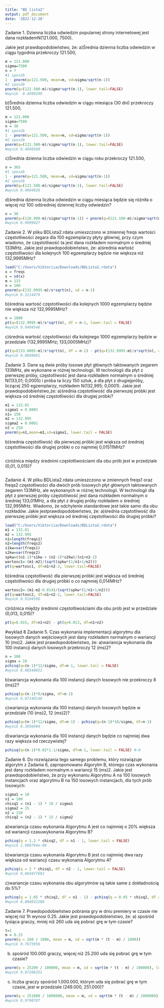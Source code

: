 ---
title: "BD_lista2"
output: pdf_document
date: '2022-12-20'
---
Zadanie 1.  Dzienna   liczba   odwiedzin   popularnej   strony   internetowej   jest   dana   rozkłademN(121.000, 7500). 

Jakie jest prawdopodobieństwo, że:
a)Średnia dzienna liczba odwiedzin w ciągu tygodnia przekroczy 121.500,
```{r}
m = 121.000
sigma=7500
n = 7
#1 sposób
1 - pnorm(q=121.500, mean=m, sd=sigma/sqrt(n-1))
#2 sposób
pnorm(q=(121.500-m)/sigma*sqrt(n-1), lower.tail=FALSE)
#wynik  0.4999349
```
b)Średnia dzienna liczba odwiedzin w ciągu miesiąca (30 dni) przekroczy 121.500,
```{r}
m = 121.000
sigma=7500
n = 30
#1 sposób
1 - pnorm(q=121.500, mean=m, sd=sigma/sqrt(n-1))
#2 sposób
pnorm(q=(121.500-m)/sigma*sqrt(n-1), lower.tail=FALSE)
#wynik 0.4998568
```
c)Średnia dzienna liczba odwiedzin w ciągu roku przekroczy 121.500,
```{r}
n = 365
#1 sposób
1 - pnorm(q=121.500, mean=m, sd=sigma/sqrt(n-1))
#2 sposób
pnorm(q=(121.500-m)/sigma*sqrt(n-1), lower.tail=FALSE)
#wynik 0.4994926
```
d)średnia dzienna liczba odwiedzin w ciągu miesiąca będzie się różniła o więcej niż 100 odśredniej dziennej liczby odwiedzin?
```{r}
n = 30
pnorm(q=(120.900-m)/sigma*sqrt(n-1)) + pnorm(q=(121.100-m)/sigma*sqrt(n-1), lower.tail=FALSE)
#wynik 0.9999427
```

Zadanie 2.  W pliku  BDLista2.rdata  umieszczono w zmiennej  freqs  wartości częstotliwości zegara dla 100 egzemplarzy płyty głównej, przy czym wiadomo, że częstotliwość ta jest dana rozkładem normalnym o średniej 133MHz. 
Jakie jest prawdopodobieństwo, że:
a)średnia wartość częstotliwości dla kolejnych 100 egzemplarzy będzie nie większa niż 132,9995MHz?
```{r}
load("C:/Users/Viktoriia/Downloads/BDLista2.rdata")
x = freqs
s = sd(x)
m = 133
n = 100
pnorm(q=(132.9995-m)/s*sqrt(n), sd = n-1)
#wynik 0.3114479
```
b)średnia wartość częstotliwości dla kolejnych 1000 egzemplarzy będzie nie większa niż 132,9995MHz?
```{r}
n = 1000
pt(q=(132.9995-m)/s*sqrt(n), df = n-1, lower.tail = FALSE)
#wynik 0.9404546
```

c)średnia wartość częstotliwości dla kolejnego 1000 egzemplarzy będzie w przedziale (132,9995MHz; 133,0005MHz)?
```{r}
pt(q=(133.0005-m)/s*sqrt(n), df = n-1) - pt(q=(132.9995-m)/s*sqrt(n), df = n-1)
#wynik 0.8809091
```
Zadanie 3.  Dane   są   dwie   próby   losowe   płyt   głównych   taktowanych   zegarem   133MHz,   ale wykonane w różnej technologii. W technologii dla płyt z pierwszej próby, częstotliwość jest dana rozkładem normalnym o średniej N(133,01; 0,0005) i próba ta liczy 150 sztuk, a dla płyt z drugiejpróby, liczącej 250 egzemplarzy, rozkładem N(132,995; 0,0001). 
Jakie jest prawdopodobieństwo,że:
a)średnia częstotliwość dla pierwszej próbki jest większa od średniej częstotliwości dla drugiej próbki?
```{r}
m1 = 133.01
sigma1 = 0.0005
n1= 150
m2 = 132.995
sigma2 = 0.0001
n2 = 250
pnorm(q=n1,mean=m1,sd=sigma1, lower.tail = FALSE)
```

b)średnia częstotliwość dla pierwszej próbki jest większa od średniej częstotliwości dla drugiej próbki o co najmniej 0,01511MHz?
```{r}

```

c)różnica między średnimi częstotliwościami dla obu prób jest w przedziale (0,01, 0,015)?
```{r}

```

Zadanie 4. W   pliku   BDLista2.rdata   umieszczono   w   zmiennych  freqs1 oraz  freqs2 częstotliwości   dla   dwóch   prób   losowych   płyt   głównych   taktowanych   zegarem   133MHz,   ale wykonanych w różnej technologii. W technologii dla płyt z pierwszej próby częstotliwość jest dana rozkładem normalnym o średniej 133,01MHz, a dla płyt z drugiej próby rozkładem o średniej 132,995MHz. Wiadomo, że odchylenie standardowe jest takie samo dla obu rozkładów. 
Jakie jestprawdopodobieństwo, że:
a)średnia częstotliwość dla pierwszej próbki jest większa od średniej częstotliwości dla drugiej próbki?
```{r}
load("C:/Users/Viktoriia/Downloads/BDLista2.rdata")
m1 = 133.01
m2 = 132.995
n1=length(freqs1)
n2=length(freqs2)
s1kw=var(freqs1)
s2kw=var(freqs2)
spkw=((n1-1)*s1kw + (n2-1)*s2kw)/(n1+n2-2)
wartosc1=-(m1-m2)/(sqrt(spkw*(1/n1+1/n2)))
pt(q=wartosc1, df=n1+n2-2, lower.tail=FALSE)
```
b)średnia częstotliwość dla pierwszej próbki jest większa od średniej częstotliwości dla drugiej próbki o co najmniej 0,014MHz?
```{r}
wartosc2=-(m1-m2-0.014)/(sqrt(spkw*(1/n1+1/n2)))
pt(q=wartosc2, df=n1+n2-2, lower.tail=FALSE)
#wynik 0.9104596
```

c)różnica między średnimi częstotliwościami dla obu prób jest w przedziale (0,013, 0,015)?
```{r}
pt(q=0.015, df=n1+n2) - pt(q=0.013, df=n1+n2)
```
#wyklad 8 
Zadanie 5. Czas wykonania implementacji algorytmu dla losowych danych wejściowych jest dany rozkładem normalnym o wariancji 10 (ms)2. 
Jakie jest prawdopodobieństwo, że:
a)wariancja wykonania dla 100 instancji danych losowych przekroczy 12 (ms)2?
```{r}
n = 100
sigma = 10
pchisq(q=(n-1)*12/sigma, df=n-1, lower.tail = FALSE)
#wynik 0.08540651
```
b)wariancja wykonania dla 100 instancji danych losowych nie przekroczy 8 (ms)2?
```{r}
pchisq(q=(n-1)*8/sigma, df=n-1)
#wynik 0.07140148
```
c)wariancja wykonania dla 100 instancji danych losowych będzie w przedziale (10 (ms)2, 12 (ms)2)?
```{r}
pchisq(q=(n-1)*12/sigma, df=n-1) - pchisq(q=(n-1)*10/sigma, df=n-1)
#wynik 0.3956904
```

d)wariancja wykonania dla 100 instancji danych będzie co najmniej dwa razy większa od rzeczywistej?
```{r}
pchisq(q=(n-1)*0.02*1.1/sigma, df=n-1, lower.tail = FALSE) #~0
```

Zadanie 6. Do rozwiązania tego samego problemu, który rozwiązuje algorytm z Zadania 6, zaproponowano Algorytm B, którego czas wykonania jest dany rozkładem normalnym o wariancji  15 (ms)2. Jakie jest prawdopodobieństwo, że przy wykonaniu Algorytmu A na 100 losowych instancjach oraz algorytmu B na 150 losowych instancjach, dla tych prób losowych:
```{r}
sigma1 = 10 
n1 = 100 
chisq1 = (n1 - 1) * 10 / sigma1 
sigma2 = 15 
n2 = 150 
chisq2 = (n2 - 1) * 15 / sigma2
```

a)wariancja czasu wykonania Algorytmu A jest co najmniej o 20% większa od wariancji czasuwykonania Algorytmu B?
```{r}
pchisq(q = 1.2 * chisq2, df = n1 - 1, lower.tail = FALSE)
#wynik 1.600794e-06
```

b)wariancja czasu wykonania Algorytmu B jest co najmniej dwa razy większa od wariancji czasu wykonania Algorytmu A?
```{r}
pchisq(q = 2 * chisq1, df = n2 - 1, lower.tail = FALSE)
#wynik 0.004477682
```
c)wariancje czasu wykonania obu algorytmów są takie same z dokładnością do 5%?
```{r}
pchisq(q = 1.05 * chisq2, df = n1 - 1) - pchisq(q = 0.95 * chisq2, df = n1 - 1) + pchisq(q = 1.05 * chisq1, df = n2 - 1) - pchisq(q = 0.95 * chisq1, df = n2 - 1)
#wynik 0.004832288
```
Zadanie 7. Prawdopodobieństwo pobrania gry w dniu premiery w czasie nie więcej niż 1h wynosi 0.25. Jakie jest prawdopodobieństwo, że:
a) spośród tysiąca graczy, mniej niż 260 uda się pobrać grę w tym czasie?
```{r}
t=1
m = 0.25
pnorm(q = 260 / 1000, mean = m, sd = sqrt(m * (t - m) / 1000))
#wynik 0.7673956
```

b) spośród 100.000 graczy, więcej niż 25.200 uda się pobrać grę w tym czasie?
```{r}
pnorm(q = 25200 / 100000, mean = m, sd = sqrt(m * (t - m) / 100000), lower.tail = FALSE)
#wynik 0.07206352
```
c) liczba graczy spośród 1.000.000, którym uda się pobrać grę w tym czasie, jest w przedziale (249.000, 251.000)? 
```{r}
pnorm(q = 251000 / 1000000, mean = m, sd = sqrt(m * (t - m) / 1000000)) - pnorm(q = 249000 / 1000000, mean = m, sd = sqrt(m * (t - m) / 1000000))
#wynik 0.9790787
```

